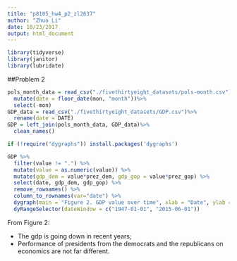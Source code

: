 ```yaml
---
title: "p8105_hw4_p2_zl2637"
author: "Zhuo Li"
date: 10/23/2017
output: html_document
---
```


```r
library(tidyverse)
library(janitor)
library(lubridate)
```

##Problem 2
```r
pols_month_data = read_csv("./fivethirtyeight_datasets/pols-month.csv")%>%
  mutate(date = floor_date(mon, "month"))%>%
  select(-mon)
GDP_data = read_csv("./fivethirtyeight_datasets/GDP.csv")%>%
  rename(date = DATE)
GDP = left_join(pols_month_data, GDP_data)%>%
  clean_names()
```
```r
if (!require("dygraphs")) install.packages('dygraphs')

GDP %>% 
  filter(value != ".") %>% 
  mutate(value = as.numeric(value)) %>% 
  mutate(gdp_dem = value*prez_dem, gdp_gop = value*prez_gop) %>% 
  select(date, gdp_dem, gdp_gop) %>% 
  remove_rownames() %>%
  column_to_rownames(var="date") %>% 
  dygraph(main = "Figure 2. GDP value over time", xlab = "Date", ylab = "GDP") %>% 
  dyRangeSelector(dateWindow = c("1947-01-01", "2015-06-01"))  
```
 
From Figure 2:

- The gdp is going down in recent years;
- Performance of presidents from the democrats and the republicans on economics are not far different.
